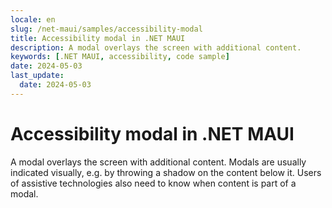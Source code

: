 ```yaml
---
locale: en
slug: /net-maui/samples/accessibility-modal
title: Accessibility modal in .NET MAUI
description: A modal overlays the screen with additional content.
keywords: [.NET MAUI, accessibility, code sample]
date: 2024-05-03
last_update:
  date: 2024-05-03
---
```


# Accessibility modal in .NET MAUI

A modal overlays the screen with additional content. Modals are usually indicated visually, e.g. by throwing a shadow on the content below it. Users of assistive technologies also need to know when content is part of a modal.

<CodeSample id="accessibility-modal" locale="en" platform="net-maui"/>
